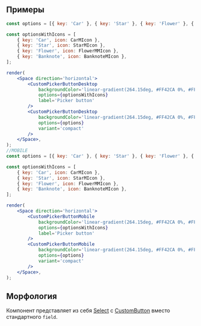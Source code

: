 ## Примеры

```jsx live mobileHeight={640}
const options = [{ key: 'Car' }, { key: 'Star' }, { key: 'Flower' }, { key: 'Banknote' }];

const optionsWithIcons = [
    { key: 'Car', icon: CarMIcon },
    { key: 'Star', icon: StarMIcon },
    { key: 'Flower', icon: FlowerMMIcon },
    { key: 'Banknote', icon: BanknoteMIcon },
];

render(
    <Space direction='horizontal'>
        <CustomPickerButtonDesktop
            backgroundColor='linear-gradient(264.15deg, #FF42CA 0%, #FF8A00 100%)'
            options={optionsWithIcons}
            label='Picker button'
        />
        <CustomPickerButtonDesktop
            backgroundColor='linear-gradient(264.15deg, #FF42CA 0%, #FF8A00 100%)'
            options={options}
            variant='compact'
        />
    </Space>,
);
//MOBILE
const options = [{ key: 'Car' }, { key: 'Star' }, { key: 'Flower' }, { key: 'Banknote' }];

const optionsWithIcons = [
    { key: 'Car', icon: CarMIcon },
    { key: 'Star', icon: StarMIcon },
    { key: 'Flower', icon: FlowerMMIcon },
    { key: 'Banknote', icon: BanknoteMIcon },
];

render(
    <Space direction='horizontal'>
        <CustomPickerButtonMobile
            backgroundColor='linear-gradient(264.15deg, #FF42CA 0%, #FF8A00 100%)'
            options={optionsWithIcons}
            label='Picker button'
        />
        <CustomPickerButtonMobile
            backgroundColor='linear-gradient(264.15deg, #FF42CA 0%, #FF8A00 100%)'
            options={options}
            variant='compact'
        />
    </Space>,
);
```

## Морфология

Компонент представляет из себя [Select](/docs/select--docs) с [CustomButton](/docs/custombutton--docs) вместо стандартного `field`.
